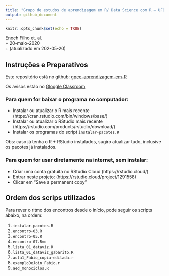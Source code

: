 ```yaml
---
title: "Grupo de estudos de aprendizagem em R/ Data Science com R — UFBA"
output: github_document
---
```


```r
knitr::opts_chunk$set(echo = TRUE)
```

 
Enoch Filho et. al.  
+ 20-maio-2020  
+ (atualizado em 202-05-20)  



## Instruções e Preparativos  

Este repositório está no github: [gpee-aprendizagem-em-R](https://github.com/enoches/gpee_aprendizagem-em-R)  

Os avisos estão no [Gloogle Classroom](https://classroom.google.com/u/0/c/ODc0OTI1MjUxOTZa)  



### Para quem for baixar o programa no computador: 

- Instalar ou atualizar o R mais recente (https://cran.rstudio.com/bin/windows/base/)  
- Instalar ou atualizar o RStudio mais recente (https://rstudio.com/products/rstudio/download/)  
- Instalar os programas do script `instalar-pacotes.R`  

Obs: caso já tenha o R + RStudio instalados, sugiro atualizar tudo, inclusive os pacotes já instalados.  



### Para quem for usar diretamente na internet, sem instalar:  

- Criar uma conta gratuita no RStudio Cloud (https://rstudio.cloud/)   
- Entrar neste projeto: (https://rstudio.cloud/project/1291558)  
- Clicar em "Save a permanent copy"  





## Ordem dos scrips utilizados    

Para rever o ritmo dos encontros desde o início, pode seguir os scripts abaixo, na ordem:

1. `instalar-pacotes.R`  
1. `encontro-03.R`  
1. `encontro-05.R`  
1. `encontro-07.Rmd`  
1. `lista_01_dataviz.R`  
1. `lista_01_dataviz_gabarito.R`   
1. `aula1_Fabio_copia-editada.r`    
1. `exemploDeJoin_Fabio.r`    
1. `aed_monociclos.R`